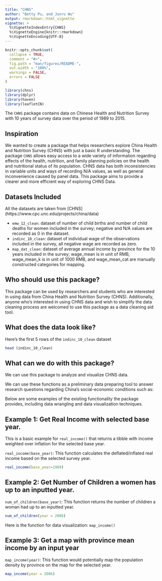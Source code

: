 ```yaml
---
title: "CHNS"
author: "Betty Pu, and Junru Wu"
output: rmarkdown::html_vignette
vignette: >
  %\VignetteIndexEntry{CHNS}
  %\VignetteEngine{knitr::rmarkdown}
  %\VignetteEncoding{UTF-8}
---
```


```r
knitr::opts_chunk$set(
  collapse = TRUE,
  comment = "#>",
  fig.path = "man/figures/README-",
  out.width = "100%",
  warnings = FALSE,
  errors = FALSE
)
```

```r
library(chns)
library(dplyr)
library(haven)
library(leafletCN)
```

The `CHNS` package contains data on Chinese Health and Nutrition Survey with 10 years of survey data over the period of 1989 to 2015.

## Inspiration 
We wanted to create a package that helps researchers explore China Health and Nutrition Survey (CHNS) with just a basic R understanding. The package `CHNS` allows easy access to a wide variety of information regarding effects of the health, nutrition, and family planning policies on the health and nutritional status of its population. CHNS data has both inconsistencies in variable units and ways of recording N/A values, as well as general inconvenience caused by panel data. This package aims to provide a clearer and more efficient way of exploring CHNS Data.

## Datasets Included
All the datasets are taken from [CHNS] (https://www.cpc.unc.edu/projects/china/data)

-   `emw_12_clean`: dataset of number of child births and number of child deaths for women included in the survey; negative and N/A values are recorded as 0 in the dataset.
-   `indinc_10_clean`: dataset of individual wage of the observations included in the survey, all negative wage are recorded as zero.
-   `map_dat_clean`: dataset of average annual income by province for the 10 years included in the survey; wage_mean is in unit of RMB, wage_mean_k is in unit of 1000 RMB, and wage_mean_cat are manually constructed categories for mapping.

## Who should use this package?

This package can be used by researchers and students who are interested in using data from China Health and Nutrition Survey (CHNS). Additionally, anyone who’s interested in using CHNS data and wish to simplify the data cleaning process are welcomed to use this package as a data cleaning aid tool.

## What does the data look like?

Here's the first 5 rows of the `indinc_10_clean` dataset

```r
head (indinc_10_clean)
```

## What can we do with this package?

We can use this package to analyze and visualize CHNS data. 

We can use these functions  as a preliminary data preparing tool to answer research questions regarding China’s social-economic conditions such as:

Below are some examples of the existing functionality the package provides, including data wrangling and data visualization techniques.

## Example 1: Get Real Income with selected base year.

This is a basic example for `real_income()` that returns a tibble with income weighted over inflation for the selected base year.

`real_income(base_year)`: This function calculates the deflated/inflated real income based on the selected survey year. 

```r
real_income(base_year=1989) 
```

## Example 2: Get Number of Children a women has up to an inputted year.

`num_of_children(base_year)`: This function returns the number of children a woman had up to an inputted year. 

```r
num_of_children(year = 2006) 
```

Here is the function for data visualization: `map_income()`

## Example 3: Get a map with province mean income by an input year

`map_income(year)`: This function would potentially map the population density by province on the map for the selected year.
```r
map_income(year = 2006) 
```




